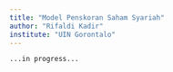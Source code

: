 ```yaml
---
title: "Model Penskoran Saham Syariah"
author: "Rifaldi Kadir"
institute: "UIN Gorontalo"
---
```


`...in progress...`